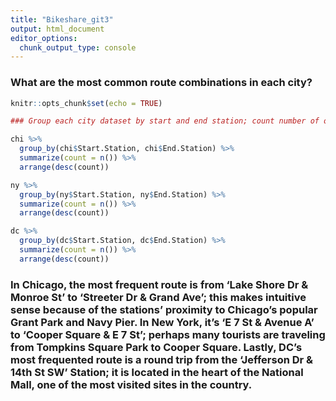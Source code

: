 ```yaml
---
title: "Bikeshare_git3"
output: html_document
editor_options:
  chunk_output_type: console
---
```


### What are the most common route combinations in each city?

```r
knitr::opts_chunk$set(echo = TRUE)
```

```r
### Group each city dataset by start and end station; count number of occurrences for grouped values; arrange from greatest to least.

chi %>%
  group_by(chi$Start.Station, chi$End.Station) %>%
  summarize(count = n()) %>%
  arrange(desc(count))

ny %>%
  group_by(ny$Start.Station, ny$End.Station) %>%
  summarize(count = n()) %>%
  arrange(desc(count))

dc %>%
  group_by(dc$Start.Station, dc$End.Station) %>%
  summarize(count = n()) %>%
  arrange(desc(count))
```

### In Chicago, the most frequent route is from 'Lake Shore Dr & Monroe St' to 'Streeter Dr & Grand Ave'; this makes intuitive sense because of the stations' proximity to Chicago's popular Grant Park and Navy Pier. In New York, it's 'E 7 St & Avenue A' to 'Cooper Square & E 7 St'; perhaps many tourists are traveling from Tompkins Square Park to Cooper Square. Lastly, DC's most frequented route is a round trip from the 'Jefferson Dr & 14th St SW' Station; it is located in the heart of the National Mall, one of the most visited sites in the country.
